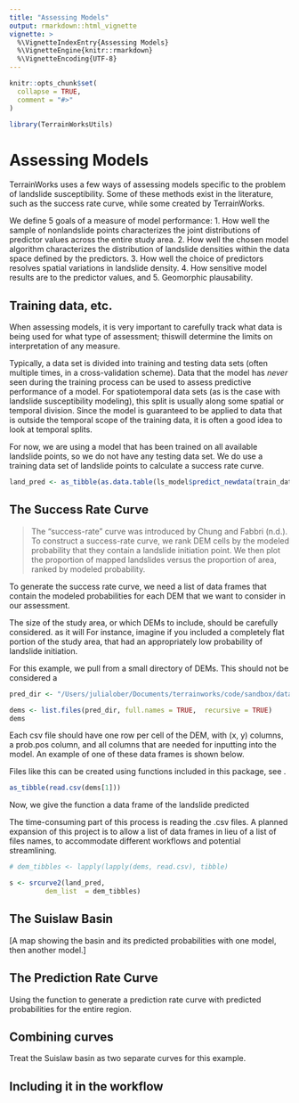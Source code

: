 ```yaml
---
title: "Assessing Models"
output: rmarkdown::html_vignette
vignette: >
  %\VignetteIndexEntry{Assessing Models}
  %\VignetteEngine{knitr::rmarkdown}
  %\VignetteEncoding{UTF-8}
---
```


```r
knitr::opts_chunk$set(
  collapse = TRUE,
  comment = "#>"
)
```

```r
library(TerrainWorksUtils)
```

# Assessing Models

TerrainWorks uses a few ways of assessing models specific to the problem of landslide susceptibility. 
Some of these methods exist in the literature, such as the success rate curve, while some created by TerrainWorks. 

We define 5 goals of a measure of model performance: 
1. How well the sample of nonlandslide points characterizes the joint distributions of predictor values across the entire study area.
2. How well the chosen model algorithm characterizes the distribution of landslide densities within the data space defined by the predictors.
3. How well the choice of predictors resolves spatial variations in landslide density.
4. How sensitive model results are to the predictor values, and
5. Geomorphic plausability.

## Training data, etc. 

When assessing models, it is very important to carefully track what data is being used for what type of assessment; thiswill determine the limits on interpretation of any measure. 

Typically, a data set is divided into training and testing data sets (often multiple times, in a cross-validation scheme). Data that the model has *never* seen during the training process can be used to assess predictive performance of a model. For spatiotemporal data sets (as is the case with landslide susceptibility modeling), this split is usually along some spatial or temporal division. Since the model is guaranteed to be applied to data that is outside the temporal scope of the training data, it is often a good idea to look at temporal splits. 

For now, we are using a model that has been trained on all available landslide points, so we do not have any testing data set. We do use a training data set of landslide points to calculate a success rate curve. 

```r

land_pred <- as_tibble(as.data.table(ls_model$predict_newdata(train_data)))
```


## The Success Rate Curve

> The “success-rate” curve was introduced by Chung and Fabbri (n.d.). To construct a success-rate curve, we rank DEM cells by the modeled probability that they contain a landslide initiation point. We then plot the proportion of mapped landslides versus the proportion of area, ranked by modeled probability.

To generate the success rate curve, we need a list of data frames that contain the modeled probabilities for each DEM that we want to consider in our assessment. 

The size of the study area, or which DEMs to include, should be carefully considered. as it will For instance, imagine if you included a completely flat portion of the study area, that had an appropriately low probability of landslide initiation. 

For this example, we pull from a small directory of DEMs. This should not be considered a 

```r

pred_dir <- "/Users/julialober/Documents/terrainworks/code/sandbox/data/pred_output/"

dems <- list.files(pred_dir, full.names = TRUE,  recursive = TRUE)
dems

```

Each csv file should have one row per cell of the DEM, with (x, y) columns, a prob.pos column, and all columns that are needed for inputting into the model. An example of one of these data frames is shown below. 

Files like this can be created using functions included in this package, see \code{vignette(predicting_new_data)}. 

```r
as_tibble(read.csv(dems[1]))
```

Now, we give the \code{srcurve} function a data frame of the landslide predicted 

The time-consuming part of this process is reading the .csv files. A planned expansion of this project is to allow a list of data frames in lieu of a list of files names, to accommodate different workflows and potential streamlining. 

```r

# dem_tibbles <- lapply(lapply(dems, read.csv), tibble)

s <- srcurve2(land_pred, 
         dem_list  = dem_tibbles)

```



## The Suislaw Basin

[A map showing the basin and its predicted probabilities with one model, then another model.]

## The Prediction Rate Curve

Using the function to generate a prediction rate curve with predicted probabilities for the entire region. 

## Combining curves

Treat the Suislaw basin as two separate curves for this example. 

## Including it in the workflow 
